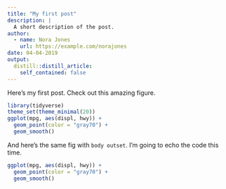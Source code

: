 ```yaml
---
title: "My first post"
description: |
  A short description of the post.
author:
  - name: Nora Jones
    url: https://example.com/norajones
date: 04-04-2019
output:
  distill::distill_article:
    self_contained: false
---
```


Here's my first post. Check out this amazing figure.

```r
library(tidyverse)
theme_set(theme_minimal(20))
ggplot(mpg, aes(displ, hwy)) +
  geom_point(color = "gray70") +
  geom_smooth()
```


And here's the same fig with `body outset`. I'm going to echo the code this time.



```r
ggplot(mpg, aes(displ, hwy)) +
  geom_point(color = "gray70") +
  geom_smooth()
```